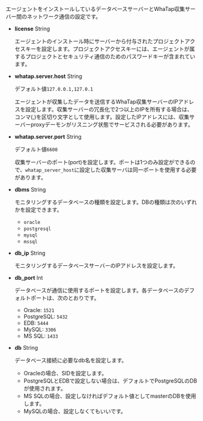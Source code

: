 エージェントをインストールしているデータベースサーバーとWhaTap収集サーバー間のネットワーク通信の設定です。

-   **license** <span class='type'>String</span>

    エージェントのインストール時にサーバーから付与されたプロジェクトアクセスキーを設定します。プロジェクトアクセスキーには、エージェントが属するプロジェクトとセキュリティ通信のためのパスワードキーが含まれています。

-   **whatap.server.host** <span class='type'>String</span>

    デフォルト値`127.0.0.1,127.0.1`

    エージェントが収集したデータを送信するWhaTap収集サーバーのIPアドレスを設定します。収集サーバーの冗長化で2つ以上のIPを所有する場合は、コンマ(,)を区切り文字として使用します。設定したIPアドレスには、収集サーバーproxyデーモンがリスニング状態でサービスされる必要があります。

-   **whatap.server.port** <span class='type'>String</span>

    デフォルト値`6600`

    収集サーバーのポート(port)を設定します。ポートは1つのみ設定ができるので、`whatap_server_host`に設定した収集サーバは同一ポートを使用する必要があります。

-   **dbms** <span class='type'>String</span>

    モニタリングするデータベースの種類を設定します。DBの種類は次のいずれかを設定できます。 

    -   `oracle`
    -   `postgresql`
    -   `mysql`
    -   `mssql`

-   **db_ip** <span class='type'>String</span>

    モニタリングするデータベースサーバーのIPアドレスを設定します。

-   **db_port** <span class='type'>Int</span>

    データベースが通信に使用するポートを設定します。各データベースのデフォルトポートは、次のとおりです。

    -   Oracle: `1521`
    -   PostgreSQL: `5432`
    -   EDB: `5444`
    -   MySQL: `3306`
    -   MS SQL: `1433`

-   **db** <span class='type'>String</span>

    データベース接続に必要なdb名を設定します。 

    -   Oracleの場合、SIDを設定します。
    -   PostgreSQLとEDBで設定しない場合は、デフォルトでPostgreSQLのDBが使用されます。
    -   MS SQLの場合、設定しなければデフォルト値としてmasterのDBを使用します。
    -   MySQLの場合、設定しなくてもいいです。
